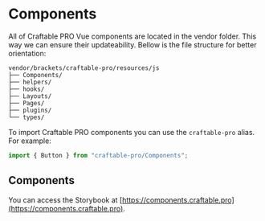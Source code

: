 
# Components

All of Craftable PRO Vue components are located in the vendor folder. This way we can ensure their updateability. Bellow is the file structure for better orientation:

```
vendor/brackets/craftable-pro/resources/js
├── Components/
├── helpers/
├── hooks/
├── Layouts/
├── Pages/
├── plugins/
└── types/
```

To import Craftable PRO components you can use the `craftable-pro` alias. For example:

```js
import { Button } from "craftable-pro/Components";
```

## Components

You can access the Storybook at [https://components.craftable.pro](https://components.craftable.pro).
